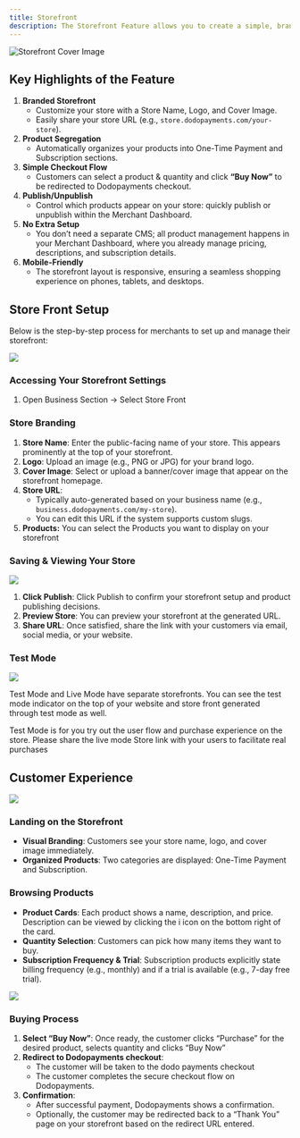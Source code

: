 ```yaml
---
title: Storefront
description: The Storefront Feature allows you to create a simple, branded, and mobile-friendly online store where you can showcase both One-Time Payment products and Subscription products. This feature eliminates the complexity of building an entire website, enabling you to quickly offer your products or services online without additional web development efforts.
---
```

<Frame>
    <img src="/images/cover-images/Storefront.png" alt="Storefront Cover Image"/>
</Frame>

## Key Highlights of the Feature

1. **Branded Storefront**
    - Customize your store with a Store Name, Logo, and Cover Image.
    - Easily share your store URL (e.g., `store.dodopayments.com/your-store`).
2. **Product Segregation**
    - Automatically organizes your products into One-Time Payment and Subscription sections.
3. **Simple Checkout Flow**
    - Customers can select a product & quantity and click **“Buy Now”** to be redirected to Dodopayments checkout.
4. **Publish/Unpublish**
    - Control which products appear on your store: quickly publish or unpublish within the Merchant Dashboard.
5. **No Extra Setup**
    - You don’t need a separate CMS; all product management happens in your Merchant Dashboard, where you already manage pricing, descriptions, and subscription details.
6. **Mobile-Friendly**
    - The storefront layout is responsive, ensuring a seamless shopping experience on phones, tablets, and desktops.

## Store Front Setup

Below is the step-by-step process for merchants to set up and manage their storefront:

<img src="/images/store-front/sf-1.png"/>

### Accessing Your Storefront Settings

1. Open Business Section → Select Store Front

### Store Branding

1. **Store Name**: Enter the public-facing name of your store. This appears prominently at the top of your storefront.
2. **Logo**: Upload an image (e.g., PNG or JPG) for your brand logo.
3. **Cover Image**: Select or upload a banner/cover image that appear on the storefront homepage.
4. **Store URL**:
    - Typically auto-generated based on your business name (e.g., `business.dodopayments.com/my-store`).
    - You can edit this URL if the system supports custom slugs.
5. **Products:** You can select the Products you want to display on your storefront

### Saving & Viewing Your Store

<img src="/images/store-front/sf-2.png"/>

1. **Click Publish**: Click Publish to confirm your storefront setup and product publishing decisions.
2. **Preview Store**: You can preview your storefront at the generated URL.
3. **Share URL**: Once satisfied, share the link with your customers via email, social media, or your website.

### Test Mode

<img src="/images/store-front/sf-3.png"/>

Test Mode and Live Mode have separate storefronts. You can see the test mode indicator on the top of your website and store front generated through test mode as well. 

Test Mode is for you try out the user flow and purchase experience on the store. Please share the live mode Store link with your users to facilitate real purchases



## Customer Experience

<img src="/images/store-front/sf-4.png"/>

### Landing on the Storefront

- **Visual Branding**: Customers see your store name, logo, and cover image immediately.
- **Organized Products**: Two categories are displayed: One-Time Payment and Subscription.

### Browsing Products

- **Product Cards**: Each product shows a name, description, and price. Description can be viewed by clicking the i icon on the bottom right of the card.
- **Quantity Selection**: Customers can pick how many items they want to buy.
- **Subscription Frequency & Trial**: Subscription products explicitly state billing frequency (e.g., monthly) and if a trial is available (e.g., 7-day free trial).

<img src="/images/store-front/sf-5.png"/>

### Buying Process

1. **Select “Buy Now”**: Once ready, the customer clicks “Purchase” for the desired product, selects quantity and clicks “Buy Now”
2. **Redirect to Dodopayments checkout**:
    - The customer will be taken to the dodo payments checkout
    - The customer completes the secure checkout flow on Dodopayments.
3. **Confirmation**:
    - After successful payment, Dodopayments shows a confirmation.
    - Optionally, the customer may be redirected back to a “Thank You” page on your storefront based on the redirect URL entered.